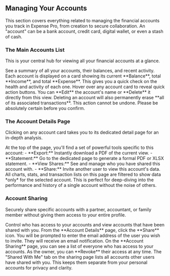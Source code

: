 <a id="accounts"></a>
## <Icon name="landmark" /> Managing Your Accounts

This section covers everything related to managing the financial accounts you track in Expense Pro, from creation to secure collaboration. An "account" can be a bank account, credit card, digital wallet, or even a stash of cash.

<a id="accounts-list"></a>
### The Main Accounts List

This is your central hub for viewing all your financial accounts at a glance.

<FeatureLink href="/accounts" title="Go to the Accounts Page" icon="landmark">
  See a summary of all your accounts, their balances, and recent activity.
</FeatureLink>

<Step number={1} title="Review Account Summaries">
  Each account is displayed on a card showing its current **Balance**, total **Income**, and total **Expense**. This gives you a quick check on the health and activity of each one.
</Step>

<Step number={2} title="Perform Quick Actions">
  Hover over any account card to reveal quick action buttons. You can **Edit** the account's name or **Delete** it directly from this view.
</Step>

<Alert variant="destructive" title="Warning: Deleting an Account is Permanent">
  Deleting an account will also permanently erase **all of its associated transactions**. This action cannot be undone. Please be absolutely certain before you confirm.
</Alert>

<a id="accounts-details"></a>
### The Account Details Page

Clicking on any account card takes you to its dedicated detail page for an in-depth analysis.

<Step number={1} title="Use the Header Actions">
  At the top of the page, you'll find a set of powerful tools specific to this account:
  - <Icon name="download" className="inline h-4 w-4" /> **Export:** Instantly download a PDF of the current view.
  - <Icon name="fileText" className="inline h-4 w-4" /> **Statement:** Go to the dedicated page to generate a formal PDF or XLSX statement.
  - <Icon name="users" className="inline h-4 w-4" /> **View Shares:** See and manage who you have shared this account with.
  - <Icon name="share2" className="inline h-4 w-4" /> **Share:** Invite another user to view this account's data.
</Step>

<Step number={2} title="Analyze Focused Analytics">
  All charts, stats, and transaction lists on this page are filtered to show data *only* for the selected account. This is perfect for deep-diving into the performance and history of a single account without the noise of others.
</Step>

<a id="accounts-sharing"></a>
### Account Sharing

Securely share specific accounts with a partner, accountant, or family member without giving them access to your entire profile.

<FeatureLink href="/shared-accounts" title="Manage Your Shared Accounts" icon="users">
  Control who has access to your accounts and view accounts that have been shared with you.
</FeatureLink>

<Step number={1} title="Sharing an Account">
  From the **Account Details** page, click the **Share** icon. You will be prompted to enter the email address of the user you wish to invite. They will receive an email notification.
</Step>

<Step number={2} title="Managing Access">
  On the **Account Sharing** page, you can see a list of everyone who has access to your accounts. As the owner, you can **Revoke** their access at any time.
</Step>

<Step number={3} title="Viewing Shared-With-Me Accounts">
  The "Shared With Me" tab on the sharing page lists all accounts other users have shared with you. This keeps them separate from your personal accounts for privacy and clarity.
</Step>
